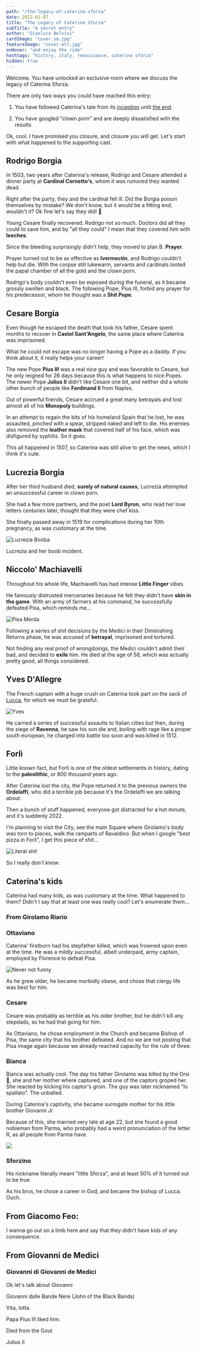 ```yaml
---
path: "/the-legacy-of-caterina-sforza"
date: 2022-01-07
title: "The Legacy of Caterina Sforza"
subTitle: "A secret entry"
author: "Gianluca Belvisi"
cardImage: "cover_sm.jpg"
featureImage: "cover-alt.jpg"
onHover: "and enjoy the ride"
hashtags: "history, italy, renaissance, caterina sforza"
hidden: true
---
```

Welcome. You have unlocked an exclusive room where we discuss the legacy of Caterina Sforza.

There are only two ways you could have reached this entry:

1. You have followed Caterina's tale from its [inception](/caterina-sforza-1) until [the end](/caterina-sforza-5).

2. You have googled "clown porn" and are deeply dissatisfied with the results

Ok, cool. I have promised you closure, and closure you will get. Let's start with what happened to the supporting cast.

## Rodrigo Borgia

In 1503, two years after Caterina's release, Rodrigo and Cesare attended a dinner party at **Cardinal Cornetto's**, whom it was rumored they wanted dead.

Right after the party, they and the cardinal fell ill. Did the Borgia poison themselves by mistake? We don't know, but it would be a fitting end, wouldn't it? Ok fine let's say they did! 🥳

Young Cesare finally recovered. Rodrigo not so much. Doctors did all they could to save him, and by "all they could" I mean that they covered him with **leeches**.

Since the bleeding surprisingly didn't help, they moved to plan B. **Prayer**.

<YouTube source="lDK9QqIzhwk"/>

Prayer turned out to be as effective as **Ivermectin**, and Rodrigo couldn't help but die. With the corpse still lukewarm, servants and cardinals looted the papal chamber of all the gold and the clown porn.

Rodrigo's body couldn't even be exposed during the funeral, as it became grossly swollen and black. The following Pope, Pius III, forbid any prayer for his predecessor, whom he thought was a **Shit Pope**.

## Cesare Borgia

Even though he escaped the death that took his father, Cesare spent months to recover in **Castel Sant'Angelo**, the same place where Caterina was imprisoned.

What he could not escape was no longer having a Pope as a daddy. If you think about it, it really helps your career!

The new Pope **Pius III** was a real nice guy and was favorable to Cesare, but he only reigned for 26 days because this is what happens to nice Popes. The newer Pope **Julius II** didn't like Cesare one bit, and neither did a whole other bunch of people like **Ferdinand II** from Naples.

Out of powerful friends, Cesare accrued a great many betrayals and lost almost all of his **Monopoly** buildings.

<YouTube source="F6H171wgC40"/>

In an attempt to regain the bits of his homeland Spain that he lost, he was assaulted, pinched with a spear, stripped naked and left to die. His enemies also removed the **leather mask** that covered half of his face, which was disfigured by syphilis. So it goes.

This all happened in 1507, so Caterina was still alive to get the news, which I think it's cute.

## Lucrezia Borgia

After her third husband died, **surely of natural causes**, Lucrezia attempted an unsuccessful career in clown porn.

She had a few more partners, and the poet **Lord Byron**, who read her love letters centuries later, thought that they were chef kiss.

She finally passed away in 1519 for complications during her 10th pregnancy, as was customary at the time.

![Lucrezia Booba](lucreziabooba.jpg)

<FigureLabel>Lucrezia and her boob incident.</FigureLabel>

## Niccolo' Machiavelli

Throughout his whole life, Machiavelli has had intense **Little Finger** vibes.

He famously distrusted mercenaries because he felt they didn't have **skin in the game**. With an army of farmers at his command, he successfully defeated Pisa, which reminds me...

![Pisa Merda](pm.jpeg)

Following a series of shit decisions by the Medici in their Diminishing Returns phase, he was accused of **betrayal**, imprisoned and tortured.

Not finding any real proof of wrongdoings, the Medici couldn't admit their bad, and decided to **exile** him. He died at the age of 58, which was actually pretty good, all things considered.

## Yves D'Allegre

The French captain with a huge crush on Caterina took part on the sack of [Lucca](https://upload.wikimedia.org/wikipedia/commons/thumb/4/4c/Dumpster-non.JPG/220px-Dumpster-non.JPG), for which we must be grateful.

![Yves](yves.png)

He carried a series of successful assaults to Italian cities but then, during the siege of **Ravenna**, he saw his son die and, boiling with rage like a proper south european, he charged into battle too soon and was killed in 1512.

## Forlì

Little known fact, but Forlì is one of the oldest settlements in history, dating to the **paleolithic**, or 800 thousand years ago.

After Caterina lost the city, the Pope returned it to the previous owners the **Ordelaffi**, who did a terrible job because it's the Ordelaffi we are talking about.

Then a bunch of stuff happened, everyone got distracted for a hot minute, and it's suddenly 2022.

I'm planning to visit the City, see the main Square where Girolamo's body was torn to pieces, walk the ramparts of Ravaldino. But when I google "best pizza in Forli", I get this piece of shit...

![Literal shit](forlipizza.png)

So I really don't know.

## Caterina's kids

Caterina had many kids, as was customary at the time. What happened to them? Didn't I say that at least one was really cool? Let's enumerate them...

### From Girolamo Riario

### Ottaviano

Caterina' firstborn had his stepfather killed, which was frowned upon even at the time. He was a mildly successful, albeit underpaid, army captain, employed by Florence to defeat Pisa.

![Never not funny](pm.jpeg)

As he grew older, he became morbidly obese, and chose that clergy life was best for him.

### Cesare

Cesare was probably as terrible as his older brother, but he didn't kill any stepdads, so he had that going for him.

As Ottaviano, he chose employment in the Church and became Bishop of Pisa, the same city that his brother defeated. And no we are not posting that Pisa image again because we already reached capacity for the rule of three.

### Bianca

Bianca was actually cool. The day his father Girolamo was killed by the Orsi 🧸, she and her mother where captured, and one of the captors groped her. She reacted by kicking his captor's groin. The guy was later nicknamed "lo spallato". The unballed.

During Caterina's captivity, she became surrogate mother for his little brother Giovanni Jr.  <AiTwotonePushpin/>

Because of this, she married very late at age 22, but she found a good nobleman from Parma, who probably had a weird pronunciation of the letter R, as all people from Parma have.

![](Bianca_Riario.png)

### Sforzino

His nickname literally meant "little Sforza", and at least 50% of it turned out to be true.

As his bros, he chose a career in God, and became the bishop of Lucca. Ouch.

## From Giacomo Feo:

I wanna go out on a limb here and say that they didn't have kids of any consequence.

## From Giovanni de Medici

### Giovanni di Giovanni de Medici <AiTwotonePushpin/>

Ok let's talk about Giovanni <AiTwotonePushpin/>

Giovanni dalle Bande Nere (John of the Black Bands)

Vita, lotta.

Papa Pius III liked him.

Died from the Gout

Julius II

